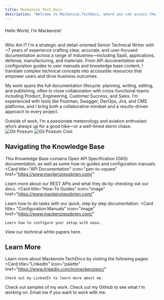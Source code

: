 ```yaml
---
title: Mackenzie Tech.Docs
description: "Welcome to Mackenzie.TechDocs, where you can access the latest documentation that I have been working on."
---
```

###
Hello World, I'm Mackenzie! 

##
Who Am I?
I'm a strategic and detail-oriented Senior Technical Writer with ~7 years of experience crafting clear, accurate, and user-focused documentation across a range of industries—including SaaS, applications, defense, manufacturing, and materials. From API documentation and configuration guides to user manuals and knowledge base content, I translate complex technical concepts into accessible resources that empower users and drive business outcomes.

My work spans the full documentation lifecycle: planning, writing, editing, and publishing, often in close collaboration with cross-functional teams including Product, Engineering, Customer Success, and Sales. I’m experienced with tools like Postman, Swagger, DevOps, Jira, and CMS platforms, and I bring both a collaborative mindset and a results-driven approach to every project.

Outside of work, I’m a passionate meteorology and aviation enthusiast who’s always up for a good hike—or a well-timed storm chase.
<img
  className="block dark:hidden"
  src="https://raw.githubusercontent.com/mso-docs/docs/refs/heads/main/images/git-possum.png"
  alt="Git Possum"
/>
<img
  className="hidden dark:block"
  src="https://raw.githubusercontent.com/mso-docs/docs/refs/heads/main/images/git-possum.png"
  alt="Git Possum Cool"
/>

## Navigating the Knowledge Base

This Knowledge Base contains Open API Specification (OAS) documentation, as well as some how-to guides and configuration manuals.
<CardGroup cols={2}>
  <Card
    title="API Documentation"
    icon="pen-to-square"
    href="https://www.mackenziesobrien.com/"
  >
Learn more about our REST APIs and what they do by checking out our docs.
  </Card>
  <Card
    title="How-To Guides"
    icon="image"
    href="https://www.mackenziesobrien.com/"
  >
Learn how to do tasks with our quick, step by step documentation.
  </Card>
  <Card
    title= "Configuration Manuals"
    icon="image"
    href="https://www.mackenziesobrien.com/"
  >
    Learn how to configure your setup with ease.
  </Card>
  <Card
    title= "White Papers"
    icon="image"
    href="https://www.mackenziesobrien.com/"
  >
    View our technical white papers here.
  </Card>
</CardGroup>

## Learn More

Learn more about Mackenzie.TechDocs by visiting the following pages:
<CardGroup cols={2}>
  <Card
    title="LinkedIn"
    icon="palette"
    href="https://www.linkedin.com/in/mackenzieoc/"
  >
    Check out my LinkedIn to learn more about me.
  </Card>
  <Card
    title="Portfolio"
    icon="code"
    href="https://www.mackenziesobrien.com/"
  >
    Check out samples of my work.
  </Card>
  <Card
    title="GitHub"
    icon="screwdriver-wrench"
    href="https://github.com/mso-docs"
  >
    Check out my GitHub to see what I'm working on.
  </Card>
  <Card
    title="Email Me"
    icon="stars"
    href="mailto:mackenzie.techdocs@gmail.com"
  >
    Email me if you want to work with me.
  </Card>
</CardGroup>

